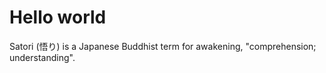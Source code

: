 # Hello world

Satori (悟り) is a Japanese Buddhist term for awakening, "comprehension; understanding".
